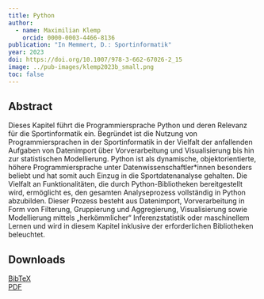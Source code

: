 ```yaml
---
title: Python
author:
  - name: Maximilian Klemp
    orcid: 0000-0003-4466-8136
publication: "In Memmert, D.: Sportinformatik"
year: 2023
doi: https://doi.org/10.1007/978-3-662-67026-2_15
image: ../pub-images/klemp2023b_small.png
toc: false
---
```


## Abstract

Dieses Kapitel führt die Programmiersprache Python und deren Relevanz für die Sportinformatik ein. Begründet ist die Nutzung von Programmiersprachen in der Sportinformatik in der Vielfalt der anfallenden Aufgaben von Datenimport über Vorverarbeitung und Visualisierung bis hin zur statistischen Modellierung. Python ist als dynamische, objektorientierte, höhere Programmiersprache unter Datenwissenschaftler*innen besonders beliebt und hat somit auch Einzug in die Sportdatenanalyse gehalten. Die Vielfalt an Funktionalitäten, die durch Python-Bibliotheken bereitgestellt wird, ermöglicht es, den gesamten Analyseprozess vollständig in Python abzubilden. Dieser Prozess besteht aus Datenimport, Vorverarbeitung in Form von Filterung, Gruppierung und Aggregierung, Visualisierung sowie Modellierung mittels „herkömmlicher“ Inferenzstatistik oder maschinellem Lernen und wird in diesem Kapitel inklusive der erforderlichen Bibliotheken beleuchtet.

## Downloads

[BibTeX](download/klemp2023b.bib)  
[PDF](download/klemp2023b.pdf)